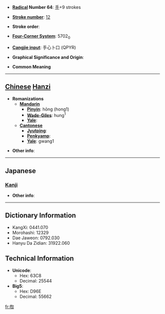 * '''[[Wiktionary:Chinese radical index| Radical]] Number 64''': [[Wiktionary:Chinese radical index 手|手]]+9 strokes

* '''[[Wiktionary:Chinese total strokes index|Stroke number]]''': [[Wiktionary:Chinese total strokes index 12|12]]

* '''Stroke order''': 

* '''[[Wiktionary:Chinese four corner index|Four-Corner System]]''': 5702<sub>0</sub>

* '''[[Wiktionary:Chinese Cangjie index|Cangjie input]]''': 手心卜口 (QPYR)

* '''Graphical Significance and Origin''': 

* '''Common Meaning'''

----

== [[Chinese]] [[Hanzi]] ==

* '''Romanizations'''
** '''[[Mandarin]]'''
*** '''[[Pinyin]]''': hōng (hong1)
*** '''[[Wade-Giles]]''': hung<sup>1</sup>
*** '''[[Yale]]''': 
** '''[[Cantonese]]'''
*** '''[[Jyutping]]''':
*** '''[[Penkyamp]]''': 
*** '''[[Yale]]''': gwang1

* '''Other info''': 

----

==Japanese==
===[[Kanji]]===
{{kanji|on readings=[[こう]] (kō), [[けん]] (ken), [[きく]] (kiku)
|kun readings=[[うつ]] (utsu)
}}

* '''Other info''':  

----

== Dictionary Information ==

* KangXi: 0441.070
* Morohashi: 12329
* Dae Jaweon: 0792.030
* Hanyu Da Zidian: 31922.060

== Technical Information ==

* '''Unicode''':
** Hex: 63C8
** Decimal: 25544
* '''Big5''':
** Hex: D96E
** Decimal: 55662

[[fr:揈]]